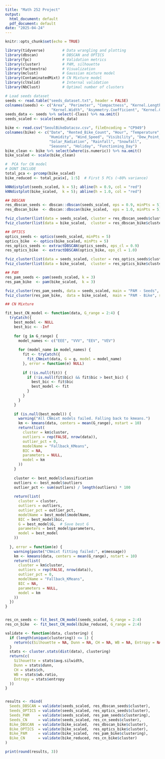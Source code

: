 ---
title: "Math 252 Project"
output:
  html_document: default
  pdf_document: default
date: "2025-04-24"
---

```{r setup, include=FALSE}
knitr::opts_chunk$set(echo = TRUE)
```

```{r}
library(tidyverse)        # Data wrangling and plotting
library(dbscan)           # DBSCAN and OPTICS
library(fpc)              # Validation metrics
library(cluster)          # PAM, silhouette
library(factoextra)       # Visualization
library(mclust)           # Gaussian mixture model
library(ContaminatedMixt) # CN Mixture model
library(clValid)          # Internal validation
library(NbClust)          # Optimal number of clusters
```

```{r}
# Load seeds dataset
seeds <- read.table("seeds_dataset.txt", header = FALSE)
colnames(seeds) <- c("Area", "Perimeter", "Compactness", "Kernel.Length", 
                     "Kernel.Width", "Asymmetry.Coefficient", "Kernel.Groove.Length", "Class")
seeds_data <- seeds %>% select(-Class) %>% na.omit()
seeds_scaled <- scale(seeds_data)
```
```{r}
bike <- read.csv("SeoulBikeDatacsv.csv", fileEncoding = "CP949")
colnames(bike) <- c("Date", "Rented_Bike_Count", "Hour", "Temperature", 
                    "Humidity", "Wind_Speed", "Visibility", "Dew_Point_Temp", 
                    "Solar_Radiation", "Rainfall", "Snowfall", 
                    "Seasons", "Holiday", "Functioning_Day")
bike_clean <- bike %>% select(where(is.numeric)) %>% na.omit()
bike_scaled <- scale(bike_clean)

#  PCA for CN model
# DONT INCLUDE
total_pca <- prcomp(bike_scaled)
bike_reduced <- total_pca$x[, 1:5]  # First 5 PCs (~80% variance)

```
```{r}
kNNdistplot(seeds_scaled, k = 5); abline(h = 0.9, col = "red")
kNNdistplot(bike_scaled,  k = 5); abline(h = 1.0, col = "red")
```

```{r}
## DBSCAN
res_dbscan_seeds <- dbscan::dbscan(seeds_scaled, eps = 0.9, minPts = 5)
res_dbscan_bike  <- dbscan::dbscan(bike_scaled,  eps = 1.0, minPts = 5)

fviz_cluster(list(data = seeds_scaled, cluster = res_dbscan_seeds$cluster), main = "DBSCAN - Seeds", shape = 19)
fviz_cluster(list(data = bike_scaled,  cluster = res_dbscan_bike$cluster),  main = "DBSCAN - Bike", shape = 19)
```
```{r}
## OPTICS
optics_seeds <- optics(seeds_scaled, minPts = 5)
optics_bike  <- optics(bike_scaled, minPts = 5)
res_optics_seeds <- extractDBSCAN(optics_seeds, eps_cl = 0.9)
res_optics_bike  <- extractDBSCAN(optics_bike, eps_cl = 1.0)

fviz_cluster(list(data = seeds_scaled, cluster = res_optics_seeds$cluster), main = "OPTICS - Seeds", shape = 19)
fviz_cluster(list(data = bike_scaled,  cluster = res_optics_bike$cluster),  main = "OPTICS - Bike", shape = 19)
```
```{r}
## PAM
res_pam_seeds <- pam(seeds_scaled, k = 3)
res_pam_bike  <- pam(bike_scaled,  k = 3)

fviz_cluster(res_pam_seeds, data = seeds_scaled, main = "PAM - Seeds", shape = 19)
fviz_cluster(res_pam_bike,  data = bike_scaled,  main = "PAM - Bike", shape = 19)
```

```{r}
## CN Mixture

fit_best_CN_model <- function(data, G_range = 2:4) {
  tryCatch({
    best_model <- NULL
    best_bic <- -Inf
    
    for (g in G_range) {
      model_names <- c("EEE", "VVV", "EEV", "VEV")
      
      for (model_name in model_names) {
        fit <- tryCatch({
          fit_CNmixt(data, G = g, model = model_name)
        }, error = function(e) NULL)
        
        if (!is.null(fit)) {
          if (!is.null(fit$bic) && fit$bic > best_bic) {
            best_bic <- fit$bic
            best_model <- fit
          }
        }
      }
    }
    
    if (is.null(best_model)) {
      warning("All CNmixt models failed. Falling back to kmeans.")
      km <- kmeans(data, centers = mean(G_range), nstart = 10)
      return(list(
        cluster = km$cluster,
        outliers = rep(FALSE, nrow(data)),
        outlier_pct = 0,
        modelName = "Fallback_KMeans",
        BIC = NA,
        parameters = NULL,
        model = km
      ))
    }
    
    cluster <- best_model$classification
    outliers <- best_model$outliers
    outlier_pct <- sum(outliers) / length(outliers) * 100
    
    return(list(
      cluster = cluster,
      outliers = outliers,
      outlier_pct = outlier_pct,
      modelName = best_model$modelName,
      BIC = best_model$bic,
      G = best_model$G,  # Save best G
      parameters = best_model$parameters,
      model = best_model
    ))
    
  }, error = function(e) {
    warning(paste("CNmixt fitting failed:", e$message))
    km <- kmeans(data, centers = mean(G_range), nstart = 10)
    return(list(
      cluster = km$cluster,
      outliers = rep(FALSE, nrow(data)),
      outlier_pct = 0,
      modelName = "Fallback_KMeans",
      BIC = NA,
      parameters = NULL,
      model = km
    ))
  })
}


res_cn_seeds <- fit_best_CN_model(seeds_scaled, G_range = 2:4)
res_cn_bike  <- fit_best_CN_model(bike_reduced, G_range = 2:4)

```


```{r}
validate <- function(data, clustering) {
  if (length(unique(clustering)) <= 1) {
    return(c(Silhouette = NA, Dunn = NA, CH = NA, WB = NA, Entropy = NA))
  }
  stats <- cluster.stats(dist(data), clustering)
  return(c(
    Silhouette = stats$avg.silwidth,
    Dunn = stats$dunn,
    CH = stats$ch,
    WB = stats$wb.ratio,
    Entropy = stats$entropy
  ))
}


results <- rbind(
  Seeds_DBSCAN = validate(seeds_scaled, res_dbscan_seeds$cluster),
  Seeds_OPTICS = validate(seeds_scaled, res_optics_seeds$cluster),
  Seeds_PAM    = validate(seeds_scaled, res_pam_seeds$clustering),
  Seeds_CN     = validate(seeds_scaled, res_cn_seeds$cluster),
  Bike_DBSCAN  = validate(bike_scaled,  res_dbscan_bike$cluster),
  Bike_OPTICS  = validate(bike_scaled,  res_optics_bike$cluster),
  Bike_PAM     = validate(bike_scaled,  res_pam_bike$clustering),
  Bike_CN      = validate(bike_reduced, res_cn_bike$cluster)
)

print(round(results, 3))

```

